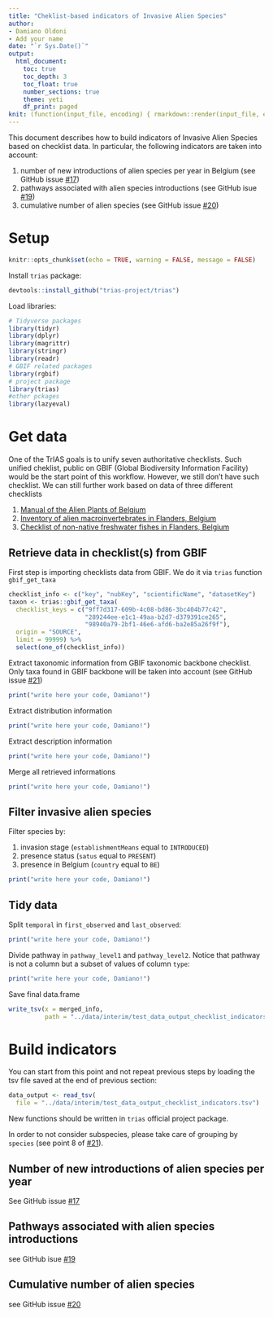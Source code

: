 ```yaml
---
title: "Cheklist-based indicators of Invasive Alien Species"
author:
- Damiano Oldoni
- Add your name
date: "`r Sys.Date()`"
output:
  html_document:
    toc: true
    toc_depth: 3
    toc_float: true
    number_sections: true
    theme: yeti
    df_print: paged
knit: (function(input_file, encoding) { rmarkdown::render(input_file, encoding = encoding, output_file = paste0("../docs/",sub(".Rmd", ".html", basename(input_file))))})
---
```


This document describes how to build indicators of Invasive Alien Species based on checklist data. In particular, the following indicators are taken into account:

1. number of new introductions of alien species per year in Belgium (see GitHub issue [#17](https://github.com/trias-project/pipeline/issues/17))
2. pathways associated with alien species introductions (see GitHub isue [#19](https://github.com/trias-project/pipeline/issues/19))
3. cumulative number of alien species (see GitHub issue [#20](https://github.com/trias-project/pipeline/issues/20))

# Setup

```r
knitr::opts_chunk$set(echo = TRUE, warning = FALSE, message = FALSE)
```

Install `trias` package:

```r
devtools::install_github("trias-project/trias")
```


Load libraries:

```r
# Tidyverse packages
library(tidyr)
library(dplyr)
library(magrittr)
library(stringr)
library(readr)
# GBIF related packages
library(rgbif)
# project package
library(trias)
#other pckages
library(lazyeval)
```

# Get data

One of the TrIAS goals is to unify seven authoritative checklists. Such unified cheklist, public on GBIF (Global Biodiversity Information Facility) would be the start point of this workflow. However, we still don't have such checklist. We can still further work based on data of three different checklists

1. [Manual of the Alien Plants of Belgium](https://www.gbif.org/dataset/9ff7d317-609b-4c08-bd86-3bc404b77c42)
2. [Inventory of alien macroinvertebrates in Flanders, Belgium](https://www.gbif.org/dataset/289244ee-e1c1-49aa-b2d7-d379391ce265)
3. [Checklist of non-native freshwater fishes in Flanders, Belgium](https://www.gbif.org/dataset/98940a79-2bf1-46e6-afd6-ba2e85a26f9f)

## Retrieve data in checklist(s) from GBIF

First step is importing checklists data from GBIF. We do it via  `trias` function `gbif_get_taxa`

```r
checklist_info <- c("key", "nubKey", "scientificName", "datasetKey")
taxon <- trias::gbif_get_taxa(
  checklist_keys = c("9ff7d317-609b-4c08-bd86-3bc404b77c42",
                     "289244ee-e1c1-49aa-b2d7-d379391ce265",
                     "98940a79-2bf1-46e6-afd6-ba2e85a26f9f"),
  origin = "SOURCE", 
  limit = 99999) %>%
  select(one_of(checklist_info))
```

Extract taxonomic information from GBIF taxonomic backbone checklist. Only taxa found in GBIF backbone will be taken into account (see GitHub issue [#21](https://github.com/trias-project/pipeline/issues/21))

```r
print("write here your code, Damiano!")
```

Extract distribution information

```r
print("write here your code, Damiano!")
```

Extract description information

```r
print("write here your code, Damiano!")
```

Merge all retrieved informations

```r
print("write here your code, Damiano!")
```

## Filter invasive alien species

Filter species by:

1. invasion stage (`establishmentMeans` equal to `INTRODUCED`)
2. presence status (`satus` equal to `PRESENT`)
3. presence in Belgium (`country` equal to `BE`)

```r
print("write here your code, Damiano!")
```

## Tidy data

Split `temporal` in `first_observed` and `last_observed`:

```r
print("write here your code, Damiano!")
```

Divide pathway in `pathway_level1` and `pathway_level2`. Notice that pathway is not a column but a subset of values of column `type`:

```r
print("write here your code, Damiano!")
```

Save final data.frame

```r
write_tsv(x = merged_info, 
          path = "../data/interim/test_data_output_checklist_indicators.tsv")
```


# Build indicators

You can start from this point and not repeat previous steps by loading the tsv file saved at the end of previous section:

```r
data_output <- read_tsv(
  file = "../data/interim/test_data_output_checklist_indicators.tsv")
```

New functions should be written in `trias` official project package.

In order to not consider subspecies, please take care of grouping by `species` (see point 8 of [#21](https://github.com/trias-project/pipeline/issues/21)).

## Number of new introductions of alien species per year

See GitHub issue [#17](https://github.com/trias-project/pipeline/issues/17)

## Pathways associated with alien species introductions

see GitHub isue [#19](https://github.com/trias-project/pipeline/issues/19)

## Cumulative number of alien species

see GitHub issue [#20](https://github.com/trias-project/pipeline/issues/20)
